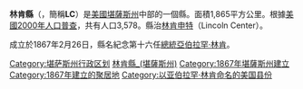 {{Otheruses|林肯縣|subject=美國堪薩斯州的一個縣|other=同名的縣}}
<!--[[File:Map_of_Kansas_highlighting_Lincoln_County.svg|150px]]-->
{{Infobox U.S. County|
county=林肯縣|
state=堪薩斯州|
en county=Lincoln County|
en state=Kansas|
map=Map of Kansas highlighting Lincoln County.svg|
founded=1867年2月26日|
seat=[[林肯申特_(堪薩斯州)|林肯申特]]|
area km=1,865|area mi=720|
area land km=1,862|area land mi=719|
area water km=3|area water mi=1|
area percentage=0.15%|
census estimate yr=2005|
pop=3,411|
density km=1.8|density mi=4.7|
time zone=Central|
UTC offset=-6|
DST offset=-5|}}
'''林肯縣'''（{{lang-en|Lincoln County}}，簡稱'''LC'''）是[[美國|美國]][[堪薩斯州|堪薩斯州]]中部的一個縣。面積1,865平方公里。根據[[美國2000年人口普查|美國2000年人口普查]]，共有人口3,578。縣治[[林肯申特_(堪薩斯州)|林肯申特]]（Lincoln Center）。

成立於1867年2月26日，縣名紀念第十六任[[美國總統|總統]][[亞伯拉罕·林肯|亞伯拉罕·林肯]]。

{{林肯縣 (堪薩斯州)}}
{{Kansas-geo-stub}}
{{DEFAULTSORT:Lincoln County}}
[[Category:堪萨斯州行政区划|Category:堪萨斯州行政区划]]
[[Category:林肯縣_(堪薩斯州)|]]
[[Category:1867年堪薩斯州建立|Category:1867年堪薩斯州建立]]
[[Category:1867年建立的聚居地|Category:1867年建立的聚居地]]
[[Category:以亚伯拉罕·林肯命名的美国县份|Category:以亚伯拉罕·林肯命名的美国县份]]
